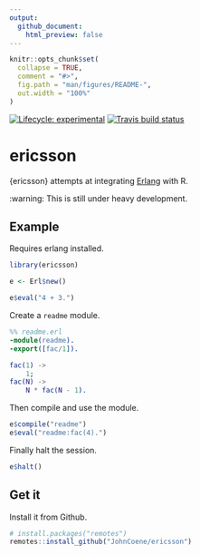 ```yaml
---
output: 
  github_document:
    html_preview: false
---
```


<!-- README.md is generated from README.Rmd. Please edit that file -->

```r
knitr::opts_chunk$set(
  collapse = TRUE,
  comment = "#>",
  fig.path = "man/figures/README-",
  out.width = "100%"
)
```

<!-- badges: start -->
[![Lifecycle: experimental](https://img.shields.io/badge/lifecycle-experimental-orange.svg)](https://www.tidyverse.org/lifecycle/#experimental)
[![Travis build status](https://travis-ci.org/JohnCoene/ericsson.svg?branch=master)](https://travis-ci.org/JohnCoene/ericsson)
<!-- badges: end -->

# ericsson

{ericsson} attempts at integrating [Erlang](https://www.erlang.org/) with R.

:warning: This is still under heavy development.

## Example

Requires erlang installed.

```r
library(ericsson)

e <- Erl$new()

e$eval("4 + 3.")
```

Create a `readme` module.

```erlang
%% readme.erl
-module(readme).
-export([fac/1]).

fac(1) ->
    1;
fac(N) ->
    N * fac(N - 1).
```

Then compile and use the module.

```r
e$compile("readme")
e$eval("readme:fac(4).")
```

Finally halt the session.

```r
e$halt()
```

## Get it

Install it from Github.

``` r
# install.packages("remotes")
remotes::install_github("JohnCoene/ericsson")
```
